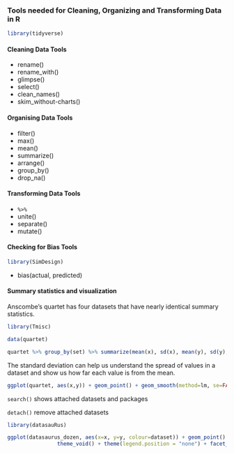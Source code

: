 
### Tools needed for Cleaning, Organizing and Transforming Data in R
```r
library(tidyverse)
```


#### Cleaning Data Tools
- rename()
- rename_with()
- glimpse()
- select()
- clean_names()
- skim_without-charts()

#### Organising Data Tools

- filter()
- max()
- mean()
- summarize()
- arrange()
- group_by()
- drop_na()

#### Transforming Data Tools

- `%>%` 
- unite()
- separate()
- mutate()

#### Checking for Bias Tools

```r
library(SimDesign)
```

- bias(actual, predicted)


#### Summary statistics and visualization

Anscombe's quartet has four datasets that have nearly identical summary statistics.

```r
library(Tmisc)
```

```r
data(quartet)
```


```r
quartet %>% group_by(set) %>% summarize(mean(x), sd(x), mean(y), sd(y), cor(x,y))
```


The standard deviation can help us understand the spread of values in a dataset and show us how far each value is from the mean.


```r
ggplot(quartet, aes(x,y)) + geom_point() + geom_smooth(method=lm, se=FALSE) + facet_wrap(~set)
```



`search()` shows attached datasets and packages 

`detach()` remove attached datasets

```r
library(datasauRus)
```

```r
ggplot(datasaurus_dozen, aes(x=x, y=y, colour=dataset)) + geom_point() + 
                theme_void() + theme(legend.position = "none") + facet_wrap(~dataset, ncol = 3)
```

